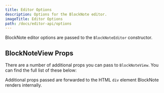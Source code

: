 ```yaml
---
title: Editor Options
description: Options for the BlockNote editor.
imageTitle: Editor Options
path: /docs/editor-api/options
---
```


BlockNote editor options are passed to the `BlockNoteEditor` constructor.

<auto-type-table
  path="../../../../packages/core/src/editor/BlockNoteEditor.ts"
  name="BlockNoteEditorOptions"
/>

## BlockNoteView Props

There are a number of additional props you can pass to `BlockNoteView`. You can find the full list of these below:

<auto-type-table
  path="../../../../packages/react/src/editor/BlockNoteView.tsx"
  name="BlockNoteViewProps"
/>

Additional props passed are forwarded to the HTML `div` element BlockNote renders internally.
